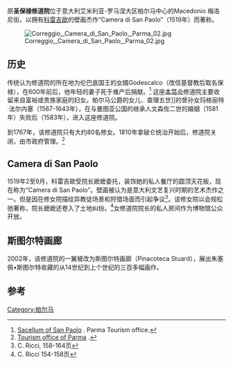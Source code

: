 原'''圣保禄修道院'''位于意大利艾米利亚-罗马涅大区帕尔马中心的Macedonio 梅洛尼街。以拥有[[科雷吉歐|科雷吉歐]]的壁画杰作“Camera di San Paolo”（1519年）而著称。

[[File:Correggio,_Camera_di_San_Paolo,_Parma_02.jpg|thumb]]
==历史==
传统认为修道院的所在地为伦巴底国王的女婿Godescalco（改信基督教后取名保禄），在600年前后，他年轻的妻子死于难产后捐献。<ref>[http://turismo.comune.parma.it/en/thematic-channels/discover-the-area/art-and-culture/chapels-oratories-tabernacles/the-sacellum-of-san-paolo Sacellum of San Paolo] {{Wayback|url=http://turismo.comune.parma.it/en/thematic-channels/discover-the-area/art-and-culture/chapels-oratories-tabernacles/the-sacellum-of-san-paolo |date=20190814092417 }}. Parma Tourism office.</ref> 这座[[本笃会|本笃会]]修道院主要收留来自富裕或贵族家庭的妇女。帕尔马公爵的女儿、查理五世]]的曾孙女玛格丽特·法尔内塞（1567-1643年），在与曼图亚公国的继承人文森佐二世的婚姻（1581年）失败后（1583年），进入这座修道院。

到1767年，该修道院只有大约80名修女。1810年拿破仑统治开始后，修道院关闭，由市政府管理。<ref>[http://turismo.comune.parma.it/en/thematic-channels/discover-the-area/art-and-culture/museums-and-galleries/chamber-of-saint-paul-and-saint-catherines-cell Tourism office of Parma] {{Wayback|url=http://turismo.comune.parma.it/en/thematic-channels/discover-the-area/art-and-culture/museums-and-galleries/chamber-of-saint-paul-and-saint-catherines-cell |date=20190915071221 }}.</ref>

==Camera di San Paolo==
1519年2至9月，科雷吉歐受院长嬷嬷委托，装饰她的私人餐厅的圆顶天花板，现在称为“Camera di San Paolo”。壁画被认为是意大利文艺复兴时期的艺术杰作之一。但是因在修女院描绘异教徒场景和狩猎场面而引起争议<ref>C. Ricci, 158-164页</ref>。该修女院以会规松弛著称，院长嬷嬷还卷入了土地纠纷。<ref>C. Ricci 154-158页</ref>女修道院院长的私人房间作为博物馆公众开放。

==斯图尔特画廊==
2002年，该修道院的一翼被改为斯图尔特画廊（Pinacoteca Stuard），展出朱塞佩•斯图尔特收藏的从14世纪到上个世纪的三百多幅画作。

==参考==
{{reflist}}
{{Coord|44.804328|N|10.329131|E|type:landmark|display=title}}
[[Category:帕尔马|Category:帕尔马]]
